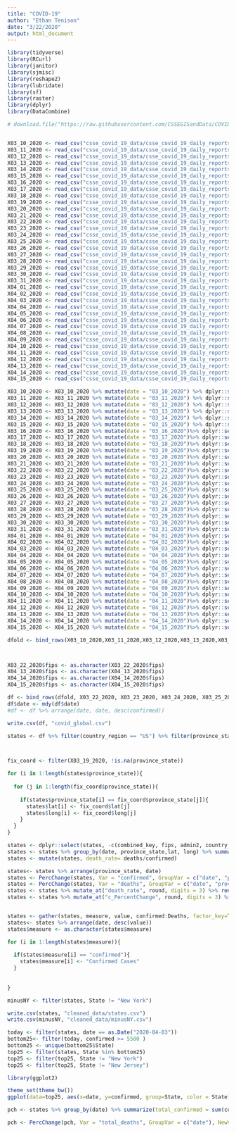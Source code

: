 ```yaml
---
title: "COVID-19"
author: "Ethan Tenison"
date: "3/22/2020"
output: html_document
---
```


```r

library(tidyverse)
library(RCurl)
library(janitor)
library(sjmisc)
library(reshape2)
library(lubridate)
library(sf)
library(raster)
library(dplyr)
library(DataCombine)

# download.file("https://raw.githubusercontent.com/CSSEGISandData/COVID-19/master/csse_covid_19_data/csse_covid_19_daily_reports/04-09-2020.csv", "csse_covid_19_data/csse_covid_19_daily_reports/04-09-2020.csv" )


X03_10_2020 <- read_csv("csse_covid_19_data/csse_covid_19_daily_reports/03-10-2020.csv")
X03_11_2020 <- read_csv("csse_covid_19_data/csse_covid_19_daily_reports/03-11-2020.csv")
X03_12_2020 <- read_csv("csse_covid_19_data/csse_covid_19_daily_reports/03-12-2020.csv")
X03_13_2020 <- read_csv("csse_covid_19_data/csse_covid_19_daily_reports/03-13-2020.csv")
X03_14_2020 <- read_csv("csse_covid_19_data/csse_covid_19_daily_reports/03-14-2020.csv")
X03_15_2020 <- read_csv("csse_covid_19_data/csse_covid_19_daily_reports/03-15-2020.csv")
X03_16_2020 <- read_csv("csse_covid_19_data/csse_covid_19_daily_reports/03-16-2020.csv")
X03_17_2020 <- read_csv("csse_covid_19_data/csse_covid_19_daily_reports/03-17-2020.csv")
X03_18_2020 <- read_csv("csse_covid_19_data/csse_covid_19_daily_reports/03-18-2020.csv")
X03_19_2020 <- read_csv("csse_covid_19_data/csse_covid_19_daily_reports/03-19-2020.csv")
X03_20_2020 <- read_csv("csse_covid_19_data/csse_covid_19_daily_reports/03-20-2020.csv")
X03_21_2020 <- read_csv("csse_covid_19_data/csse_covid_19_daily_reports/03-21-2020.csv")
X03_22_2020 <- read_csv("csse_covid_19_data/csse_covid_19_daily_reports/03-22-2020.csv")
X03_23_2020 <- read_csv("csse_covid_19_data/csse_covid_19_daily_reports/03-23-2020.csv")
X03_24_2020 <- read_csv("csse_covid_19_data/csse_covid_19_daily_reports/03-24-2020.csv")
X03_25_2020 <- read_csv("csse_covid_19_data/csse_covid_19_daily_reports/03-25-2020.csv")
X03_26_2020 <- read_csv("csse_covid_19_data/csse_covid_19_daily_reports/03-26-2020.csv")
X03_27_2020 <- read_csv("csse_covid_19_data/csse_covid_19_daily_reports/03-27-2020.csv")
X03_28_2020 <- read_csv("csse_covid_19_data/csse_covid_19_daily_reports/03-28-2020.csv")
X03_29_2020 <- read_csv("csse_covid_19_data/csse_covid_19_daily_reports/03-29-2020.csv")
X03_30_2020 <- read_csv("csse_covid_19_data/csse_covid_19_daily_reports/03-30-2020.csv")
X03_31_2020 <- read_csv("csse_covid_19_data/csse_covid_19_daily_reports/03-31-2020.csv")
X04_01_2020 <- read_csv("csse_covid_19_data/csse_covid_19_daily_reports/04-01-2020.csv")
X04_02_2020 <- read_csv("csse_covid_19_data/csse_covid_19_daily_reports/04-02-2020.csv")
X04_03_2020 <- read_csv("csse_covid_19_data/csse_covid_19_daily_reports/04-03-2020.csv")
X04_04_2020 <- read_csv("csse_covid_19_data/csse_covid_19_daily_reports/04-04-2020.csv")
X04_05_2020 <- read_csv("csse_covid_19_data/csse_covid_19_daily_reports/04-05-2020.csv")
X04_06_2020 <- read_csv("csse_covid_19_data/csse_covid_19_daily_reports/04-06-2020.csv")
X04_07_2020 <- read_csv("csse_covid_19_data/csse_covid_19_daily_reports/04-07-2020.csv")
X04_08_2020 <- read_csv("csse_covid_19_data/csse_covid_19_daily_reports/04-08-2020.csv")
X04_09_2020 <- read_csv("csse_covid_19_data/csse_covid_19_daily_reports/04-09-2020.csv")
X04_10_2020 <- read_csv("csse_covid_19_data/csse_covid_19_daily_reports/04-10-2020.csv")
X04_11_2020 <- read_csv("csse_covid_19_data/csse_covid_19_daily_reports/04-11-2020.csv")
X04_12_2020 <- read_csv("csse_covid_19_data/csse_covid_19_daily_reports/04-12-2020.csv")
X04_13_2020 <- read_csv("csse_covid_19_data/csse_covid_19_daily_reports/04-13-2020.csv")
X04_14_2020 <- read_csv("csse_covid_19_data/csse_covid_19_daily_reports/04-14-2020.csv")
X04_15_2020 <- read_csv("csse_covid_19_data/csse_covid_19_daily_reports/04-15-2020.csv")
```


```r

X03_10_2020 <- X03_10_2020 %>% mutate(date = "03_10_2020") %>% dplyr::select(-c("Last Update")) %>% clean_names() %>% rename(lat = latitude, long = longitude) %>% mutate(fips = "NA", admin2 = "NA", combined_key = "NA", active = 0) %>% dplyr::select(fips, admin2, province_state ,country_region ,lat , long ,confirmed,deaths,recovered, active,combined_key ,date)
X03_11_2020 <- X03_11_2020 %>% mutate(date = "03_11_2020") %>% dplyr::select(-c("Last Update"))%>% clean_names() %>% rename(lat = latitude, long = longitude)%>% mutate(fips = "NA", admin2 = "NA", combined_key = "NA", active = 0)%>% dplyr::select(fips, admin2, province_state ,country_region ,lat , long ,confirmed,deaths,recovered, active,combined_key ,date)
X03_12_2020 <- X03_12_2020 %>% mutate(date = "03_12_2020") %>% dplyr::select(-c("Last Update"))%>% clean_names()%>% rename(lat = latitude, long = longitude)%>% mutate(fips = "NA", admin2 = "NA", combined_key = "NA", active = 0)%>% dplyr::select(fips, admin2, province_state ,country_region ,lat , long ,confirmed,deaths,recovered, active,combined_key ,date)
X03_13_2020 <- X03_13_2020 %>% mutate(date = "03_13_2020") %>% dplyr::select(-c("Last Update"))%>% clean_names()%>% rename(lat = latitude, long = longitude)%>% mutate(fips = "NA", admin2 = "NA", combined_key = "NA", active = 0)%>% dplyr::select(fips, admin2, province_state ,country_region ,lat , long ,confirmed,deaths,recovered, active,combined_key ,date)
X03_14_2020 <- X03_14_2020 %>% mutate(date = "03_14_2020") %>% dplyr::select(-c("Last Update"))%>% clean_names()%>% rename(lat = latitude, long = longitude)%>% mutate(fips = "NA", admin2 = "NA", combined_key = "NA", active = 0)%>% dplyr::select(fips, admin2, province_state ,country_region ,lat , long ,confirmed,deaths,recovered, active,combined_key ,date)
X03_15_2020 <- X03_15_2020 %>% mutate(date = "03_15_2020") %>% dplyr::select(-c("Last Update"))%>% clean_names()%>% rename(lat = latitude, long = longitude)%>% mutate(fips = "NA", admin2 = "NA", combined_key = "NA", active = 0)%>% dplyr::select(fips, admin2, province_state ,country_region ,lat , long ,confirmed,deaths,recovered, active,combined_key ,date)
X03_16_2020 <- X03_16_2020 %>% mutate(date = "03_16_2020")%>% dplyr::select(-c("Last Update"))%>% clean_names()%>% rename(lat = latitude, long = longitude)%>% mutate(fips = "NA", admin2 = "NA", combined_key = "NA", active = 0)%>% dplyr::select(fips, admin2, province_state ,country_region ,lat , long ,confirmed,deaths,recovered, active,combined_key ,date)
X03_17_2020 <- X03_17_2020 %>% mutate(date = "03_17_2020")%>% dplyr::select(-c("Last Update"))%>% clean_names()%>% rename(lat = latitude, long = longitude)%>% mutate(fips = "NA", admin2 = "NA", combined_key = "NA", active = 0)%>% dplyr::select(fips, admin2, province_state ,country_region ,lat , long ,confirmed,deaths,recovered, active,combined_key ,date)
X03_18_2020 <- X03_18_2020 %>% mutate(date = "03_18_2020")%>% dplyr::select(-c("Last Update"))%>% clean_names()%>% rename(lat = latitude, long = longitude)%>% mutate(fips = "NA", admin2 = "NA", combined_key = "NA", active = 0)%>% dplyr::select(fips, admin2, province_state ,country_region ,lat , long ,confirmed,deaths,recovered, active,combined_key ,date)
X03_19_2020 <- X03_19_2020 %>% mutate(date = "03_19_2020")%>% dplyr::select(-c("Last Update"))%>% clean_names()%>% rename(lat = latitude, long = longitude)%>% mutate(fips = "NA", admin2 = "NA", combined_key = "NA", active = 0)%>% dplyr::select(fips, admin2, province_state ,country_region ,lat , long ,confirmed,deaths,recovered, active,combined_key ,date)
X03_20_2020 <- X03_20_2020 %>% mutate(date = "03_20_2020")%>% dplyr::select(-c("Last Update"))%>% clean_names()%>% rename(lat = latitude, long = longitude)%>% mutate(fips = "NA", admin2 = "NA", combined_key = "NA", active = 0)%>% dplyr::select(fips, admin2, province_state ,country_region ,lat , long ,confirmed,deaths,recovered, active,combined_key ,date)
X03_21_2020 <- X03_21_2020 %>% mutate(date = "03_21_2020")%>% dplyr::select(-c("Last Update"))%>% clean_names()%>% rename(lat = latitude, long = longitude)%>% mutate(fips = "NA", admin2 = "NA", combined_key = "NA", active = 0)%>% dplyr::select(fips, admin2, province_state ,country_region ,lat , long ,confirmed,deaths,recovered, active,combined_key ,date)
X03_22_2020 <- X03_22_2020 %>% mutate(date = "03_22_2020")%>% dplyr::select(-c("Last_Update"))%>% clean_names()
X03_23_2020 <- X03_23_2020 %>% mutate(date = "03_23_2020")%>% dplyr::select(-c("Last_Update"))%>% clean_names()
X03_24_2020 <- X03_24_2020 %>% mutate(date = "03_24_2020")%>% dplyr::select(-c("Last_Update"))%>% clean_names()
X03_25_2020 <- X03_25_2020 %>% mutate(date = "03_25_2020")%>% dplyr::select(-c("Last_Update"))%>% clean_names()
X03_26_2020 <- X03_26_2020 %>% mutate(date = "03_26_2020")%>% dplyr::select(-c("Last_Update"))%>% clean_names()
X03_27_2020 <- X03_27_2020 %>% mutate(date = "03_27_2020")%>% dplyr::select(-c("Last_Update"))%>% clean_names()
X03_28_2020 <- X03_28_2020 %>% mutate(date = "03_28_2020")%>% dplyr::select(-c("Last_Update"))%>% clean_names()
X03_29_2020 <- X03_29_2020 %>% mutate(date = "03_29_2020")%>% dplyr::select(-c("Last_Update"))%>% clean_names()
X03_30_2020 <- X03_30_2020 %>% mutate(date = "03_30_2020")%>% dplyr::select(-c("Last_Update"))%>% clean_names()
X03_31_2020 <- X03_31_2020 %>% mutate(date = "03_31_2020")%>% dplyr::select(-c("Last_Update"))%>% clean_names()
X04_01_2020 <- X04_01_2020 %>% mutate(date = "04_01_2020")%>% dplyr::select(-c("Last_Update"))%>% clean_names()
X04_02_2020 <- X04_02_2020 %>% mutate(date = "04_02_2020")%>% dplyr::select(-c("Last_Update"))%>% clean_names()
X04_03_2020 <- X04_03_2020 %>% mutate(date = "04_03_2020")%>% dplyr::select(-c("Last_Update"))%>% clean_names()
X04_04_2020 <- X04_04_2020 %>% mutate(date = "04_04_2020")%>% dplyr::select(-c("Last_Update"))%>% clean_names()
X04_05_2020 <- X04_05_2020 %>% mutate(date = "04_05_2020")%>% dplyr::select(-c("Last_Update"))%>% clean_names()
X04_06_2020 <- X04_06_2020 %>% mutate(date = "04_06_2020")%>% dplyr::select(-c("Last_Update"))%>% clean_names()
X04_07_2020 <- X04_07_2020 %>% mutate(date = "04_07_2020")%>% dplyr::select(-c("Last_Update"))%>% clean_names()
X04_08_2020 <- X04_08_2020 %>% mutate(date = "04_08_2020")%>% dplyr::select(-c("Last_Update"))%>% clean_names()
X04_09_2020 <- X04_09_2020 %>% mutate(date = "04_09_2020")%>% dplyr::select(-c("Last_Update"))%>% clean_names()
X04_10_2020 <- X04_10_2020 %>% mutate(date = "04_10_2020")%>% dplyr::select(-c("Last_Update"))%>% clean_names()
X04_11_2020 <- X04_11_2020 %>% mutate(date = "04_11_2020")%>% dplyr::select(-c("Last_Update"))%>% clean_names()
X04_12_2020 <- X04_12_2020 %>% mutate(date = "04_12_2020")%>% dplyr::select(-c("Last_Update"))%>% clean_names()
X04_13_2020 <- X04_13_2020 %>% mutate(date = "04_13_2020")%>% dplyr::select(-c("Last_Update"))%>% clean_names()
X04_14_2020 <- X04_14_2020 %>% mutate(date = "04_14_2020")%>% dplyr::select(-c("Last_Update"))%>% clean_names()
X04_15_2020 <- X04_15_2020 %>% mutate(date = "04_15_2020")%>% dplyr::select(-c("Last_Update"))%>% clean_names()


```




```r

dfold <- bind_rows(X03_10_2020,X03_11_2020,X03_12_2020,X03_13_2020,X03_14_2020,X03_15_2020,X03_16_2020,X03_17_2020,X03_18_2020,X03_19_2020,X03_20_2020,X03_21_2020)



X03_22_2020$fips <- as.character(X03_22_2020$fips)
X04_13_2020$fips <- as.character(X04_13_2020$fips)
X04_14_2020$fips <- as.character(X04_14_2020$fips)
X04_15_2020$fips <- as.character(X04_15_2020$fips)

df <- bind_rows(dfold, X03_22_2020, X03_23_2020, X03_24_2020, X03_25_2020, X03_26_2020,X03_27_2020,X03_28_2020, X03_29_2020, X03_30_2020,X03_31_2020,X04_01_2020, X04_02_2020, X04_03_2020, X04_04_2020, X04_05_2020, X04_06_2020, X04_07_2020, X04_08_2020, X04_09_2020, X04_10_2020, X04_11_2020,X04_12_2020, X04_13_2020, X04_14_2020, X04_15_2020 )
df$date <- mdy(df$date)
#df <- df %>% arrange(date, date, desc(confirmed))


```




```r
write.csv(df, "covid_global.csv")


```


```r
states <- df %>% filter(country_region == "US") %>% filter(province_state != "Diamond Princess") %>% filter( province_state != "Grand Princess") %>% filter( province_state != "Wuhan Evacuee")%>% filter( province_state != "Recovered") %>% filter( province_state != "recovered")%>% filter( province_state != "US" )



fix_coord <- filter(X03_19_2020, !is.na(province_state))

for (i in 1:length(states$province_state)){
  
  for (j in 1:length(fix_coord$province_state)){
    
    if(states$province_state[i] == fix_coord$province_state[j]){
      states$lat[i] <- fix_coord$lat[j]
      states$long[i] <- fix_coord$long[j]
    }
  }
}

states <- dplyr::select(states, -c(combined_key, fips, admin2, country_region))
states <- states %>% group_by(date, province_state,lat, long) %>% summarize(confirmed = sum(confirmed),recovered = sum(recovered), deaths = sum(deaths))
states <- mutate(states, death_rate= deaths/confirmed)


```



```r
states<- states %>% arrange(province_state, date)
states <- PercChange(states, Var = "confirmed", GroupVar = c("date", "province_state"), NewVar = "c_PercentChange", slideBy = -1, type = "percent"  )
states <- PercChange(states, Var = "deaths", GroupVar = c("date", "province_state"), NewVar = "d_PercentChange", slideBy = -1, type = "percent"  )
states <- states %>% mutate_at("death_rate", round, digits = 3) %>% rename(Deaths = deaths, Recovered = recovered, State = province_state)
states <- states %>% mutate_at("c_PercentChange", round, digits = 3) %>% mutate_at("d_PercentChange", round, digits = 3)


states <- gather(states, measure, value, confirmed:Deaths, factor_key=TRUE)
states<- states %>% arrange(date, desc(value))
states$measure <- as.character(states$measure)

for (i in 1:length(states$measure)){
  
  if(states$measure[i] == "confirmed"){
    states$measure[i] <- "Confirmed Cases"
  }
 
  
}

minusNY <- filter(states, State != "New York")

```

```r

write.csv(states, "cleaned_data/states.csv")
write.csv(minusNY, "cleaned_data/minusNY.csv")
```


```r

today <- filter(states, date == as.Date("2020-04-03"))
bottom25<- filter(today, confirmed >= 5500 )
bottom25 <- unique(bottom25$State)
top25 <- filter(states, State %in% bottom25)
top25 <- filter(top25, State != "New York")
top25 <- filter(top25, State != "New Jersey")

library(ggplot2)

theme_set(theme_bw())
ggplot(data=top25, aes(x=date, y=confirmed, group=State, color = State)) + geom_line(size =1) 


```


```r

pch <- states %>% group_by(date) %>% summarize(total_confirmed = sum(confirmed), total_deaths = sum(deaths)) %>% arrange(date)

pch <- PercChange(pch, Var = "total_deaths", GroupVar = c("date"), NewVar = "c_PercentChange", slideBy = -1, type = "percent"  )


```
